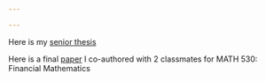 ---

---

Here is my [senior thesis](links/Lee_FinalThesis.pdf)

Here is a final [paper](links/Research_Project.pdf) I co-authored with 2 classmates for MATH 530: Financial Mathematics 